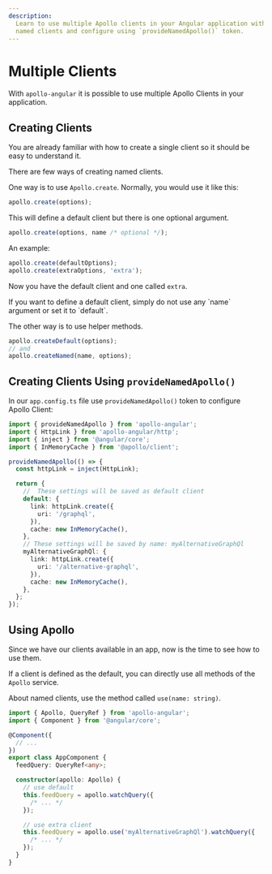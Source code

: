 ```yaml
---
description:
  Learn to use multiple Apollo clients in your Angular application with @apollo_angular. Create
  named clients and configure using `provideNamedApollo()` token.
---
```



# Multiple Clients

With `apollo-angular` it is possible to use multiple Apollo Clients in your application.

## Creating Clients

You are already familiar with how to create a single client so it should be easy to understand it.

There are few ways of creating named clients.

One way is to use `Apollo.create`. Normally, you would use it like this:

```ts
apollo.create(options);
```

This will define a default client but there is one optional argument.

```ts
apollo.create(options, name /* optional */);
```

An example:

```ts
apollo.create(defaultOptions);
apollo.create(extraOptions, 'extra');
```

Now you have the default client and one called `extra`.

<Callout type="warning">
  If you want to define a default client, simply do not use any `name` argument or set it to
  `default`.
</Callout>

The other way is to use helper methods.

```ts
apollo.createDefault(options);
// and
apollo.createNamed(name, options);
```

## Creating Clients Using `provideNamedApollo()`

In our `app.config.ts` file use `provideNamedApollo()` token to configure Apollo Client:

```ts filename="app.config.ts"
import { provideNamedApollo } from 'apollo-angular';
import { HttpLink } from 'apollo-angular/http';
import { inject } from '@angular/core';
import { InMemoryCache } from '@apollo/client';

provideNamedApollo(() => {
  const httpLink = inject(HttpLink);

  return {
    //  These settings will be saved as default client
    default: {
      link: httpLink.create({
        uri: '/graphql',
      }),
      cache: new InMemoryCache(),
    },
    // These settings will be saved by name: myAlternativeGraphQl
    myAlternativeGraphQl: {
      link: httpLink.create({
        uri: '/alternative-graphql',
      }),
      cache: new InMemoryCache(),
    },
  };
});
```

## Using Apollo

Since we have our clients available in an app, now is the time to see how to use them.

If a client is defined as the default, you can directly use all methods of the `Apollo` service.

About named clients, use the method called `use(name: string)`.

```typescript
import { Apollo, QueryRef } from 'apollo-angular';
import { Component } from '@angular/core';

@Component({
  // ...
})
export class AppComponent {
  feedQuery: QueryRef<any>;

  constructor(apollo: Apollo) {
    // use default
    this.feedQuery = apollo.watchQuery({
      /* ... */
    });

    // use extra client
    this.feedQuery = apollo.use('myAlternativeGraphQl').watchQuery({
      /* ... */
    });
  }
}
```
